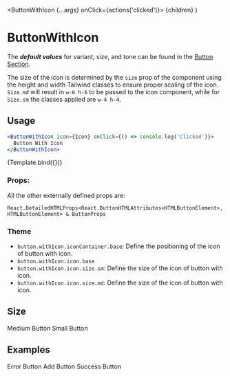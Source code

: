 
<Meta title="Components/Button/ButtonWithIcon" component={ButtonWithIcon} />

  <ButtonWithIcon {...args} onClick={actions('clicked')}>
    {children}
  </ButtonWithIcon>
)

# ButtonWithIcon

The **_default values_** for variant, size, and tone can be found in the [Button Section](/docs/components-button-button--default-story).

The size of the icon is determined by the `size` prop of the component using the height and width Tailwind classes to ensure proper scaling of the icon. `Size.md` will result in `w-6 h-6` to be passed to the icon component, while for `Size.sm` the classes applied are `w-4 h-4`.

## Usage

```jsx
<ButtonWithIcon icon={Icon} onClick={() => console.log('Clicked')}>
  Button With Icon
</ButtonWithIcon>
```

<Canvas>
  <Story
    name="Default"
    args={{ children: 'Default Button With Icon', Icon: IconError }}
  >
    {Template.bind({})}
  </Story>
</Canvas>

### Props:

<ArgsTable story="Default" />

All the other externally defined props are:

```
React.DetailedHTMLProps<React.ButtonHTMLAttributes<HTMLButtonElement>, HTMLButtonElement> & ButtonProps
```

### Theme

- `button.withIcon.iconContainer.base`: Define the positioning of the icon of button with icon.
- `button.withIcon.icon.base`
- `button.withIcon.icon.size.sm`: Define the size of the icon of button with icon.
- `button.withIcon.icon.size.md`: Define the size of the icon of button with icon.

## Size

<Canvas>
  <Story name="Icon medium size">
    <ButtonWithIcon Icon={IconError}>Medium Button</ButtonWithIcon>
  </Story>
  <Story name="Icon small size">
    <ButtonWithIcon size={Size.sm} Icon={IconError}>
      Small Button
    </ButtonWithIcon>
  </Story>
</Canvas>

## Examples

<Canvas>
  <Story name="Error Icon" args={{ children: 'Error Button', Icon: IconError }}>
    <ButtonWithIcon Icon={IconError} tone={Tone.critical}>
      Error Button
    </ButtonWithIcon>
  </Story>
  <Story name="Secondary Ghost">
    <ButtonWithIcon
      Icon={IconAdd}
      tone={Tone.secondary}
      variant={Variant.ghost}
    >
      Add Button
    </ButtonWithIcon>
  </Story>
  <Story name="Custom Tone">
    <ButtonWithIcon Icon={IconCheck} tone="green">
      Success Button
    </ButtonWithIcon>
  </Story>
</Canvas>
